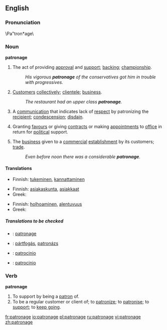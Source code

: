 ==English==
===Pronunciation===
\Pa"tron*age\

===Noun===
'''patronage'''

# The act of providing [[approval]] and [[support]]; [[backing]]; [[championship]].
#: ''His vigorous '''patronage''' of the conservatives got him in trouble with progressives.''
# [[customer|Customer]]s [[collectively]];  [[clientele]]; [[business]].
#: ''The restaurant had an upper class '''patronage'''.''
# A [[communication]] that indicates lack of [[respect]] by patronizing the [[recipient]]; [[condescension]]; [[disdain]].
# {{politics}} Granting [[favour]]s or giving [[contract]]s or making [[appointment]]s to [[office]] in return for [[political]] support.
# The [[business]] given to a [[commercial]] [[establishment]] by its customers; [[trade]].
#: ''Even before noon there was a considerable '''patronage'''.''

====Translations====
{{trans-top|The act of providing approval and support}}
*Finnish: [[tukeminen]], [[kannattaminen]]
{{trans-mid}}
{{trans-bottom}}

{{trans-top|Customers collectively; clientele; business}}
*Finnish: [[asiakaskunta]], [[asiakkaat]] {{p}}
*Greek: {{t|el|πελατεία|f}}
{{trans-mid}}
{{trans-bottom}}

{{trans-top|A communication that indicates lack of respect by patronizing the recipient}}
*Finnish: [[holhoaminen]], [[alentuvuus]]
*Greek: {{t|el|πατρονάρισμα|n}}
{{trans-mid}}
{{trans-bottom}}

{{trans-top|Granting favours or giving contracts or making appointments to office in return for political support}}
{{trans-mid}}
{{trans-bottom}}

{{trans-top|The business given to a commercial establishment by its customers; trade}}
{{trans-mid}}
{{trans-bottom}}

=====Translations to be checked=====
{{checktrans}}
{{top}}
*{{ttbc|French}}: [[patronage]] {{m}}
*{{ttbc|Hungarian}}: [[pártfogás]], [[patronázs]]
{{mid}}
*{{ttbc|Italian}}: [[patrocinio]] {{m}}
*{{ttbc|Spanish}}: [[patrocinio]] {{m}}
{{bottom}}

===Verb===
'''patronage'''
# To support by being a [[patron]] of.
# To be a regular customer or client of; to [[patronize]]; to [[patronise]]; to [[support]]; to [[keep going]].

[[fr:patronage]]
[[io:patronage]]
[[pl:patronage]]
[[ru:patronage]]
[[vi:patronage]]
[[zh:patronage]]